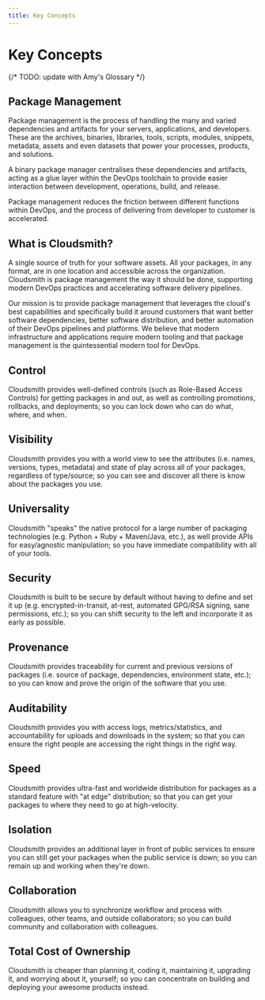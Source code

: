 ```yaml
---
title: Key Concepts
---
```


# Key Concepts

{/* TODO: update with Amy's Glossary */}

## Package Management

Package management is the process of handling the many and varied dependencies and artifacts for your servers, applications, and developers. These are the archives, binaries, libraries, tools, scripts, modules, snippets, metadata, assets and even datasets that power your processes, products, and solutions.

A binary package manager centralises these dependencies and artifacts, acting as a glue layer within the DevOps toolchain to provide easier interaction between development, operations, build, and release. 

Package management reduces the friction between different functions within DevOps, and the process of delivering from developer to customer is accelerated.

## What is Cloudsmith?

A single source of truth for your software assets. All your packages, in any format, are in one location and accessible across the organization. Cloudsmith is package management the way it should be done, supporting modern DevOps practices and accelerating software delivery pipelines.

Our mission is to provide package management that leverages the cloud's best capabilities and specifically build it around customers that want better software dependencies, better software distribution, and better automation of their DevOps pipelines and platforms. We believe that modern infrastructure and applications require modern tooling and that package management is the quintessential modern tool for DevOps.

## Control

Cloudsmith provides well-defined controls (such as Role-Based Access Controls) for getting packages in and out, as well as controlling promotions, rollbacks, and deployments; so you can lock down who can do what, where, and when.

## Visibility

Cloudsmith provides you with a world view to see the attributes (i.e. names, versions, types, metadata) and state of play across all of your packages, regardless of type/source; so you can see and discover all there is know about the packages you use.

## Universality

Cloudsmith "speaks" the native protocol for a large number of packaging technologies (e.g. Python + Ruby + Maven/Java, etc.), as well provide APIs for easy/agnostic manipulation; so you have immediate compatibility with all of your tools.

## Security

Cloudsmith is built to be secure by default without having to define and set it up (e.g. encrypted-in-transit, at-rest, automated GPG/RSA signing, sane permissions, etc.); so you can shift security to the left and incorporate it as early as possible.

## Provenance

Cloudsmith provides traceability for current and previous versions of packages (i.e. source of package, dependencies, environment state, etc.); so you can know and prove the origin of the software that you use.

## Auditability

Cloudsmith provides you with access logs, metrics/statistics, and accountability for uploads and downloads in the system; so that you can ensure the right people are accessing the right things in the right way.

## Speed

Cloudsmith provides ultra-fast and worldwide distribution for packages as a standard feature with "at edge" distribution; so that you can get your packages to where they need to go at high-velocity.

## Isolation

Cloudsmith provides an additional layer in front of public services to ensure you can still get your packages when the public service is down; so you can remain up and working when they're down.

## Collaboration

Cloudsmith allows you to synchronize workflow and process with colleagues, other teams, and outside collaborators; so you can build community and collaboration with colleagues.

## Total Cost of Ownership

Cloudsmith is cheaper than planning it, coding it, maintaining it, upgrading it, and worrying about it, yourself; so you can concentrate on building and deploying your awesome products instead.
